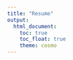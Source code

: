 ```yaml
---
title: "Resume"
output: 
  html_document:
    toc: true
    toc_float: true
    theme: cosmo
---
```



